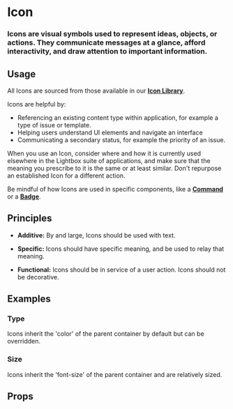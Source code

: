 
<Meta title="Work|Docs/Icon" component={Icon} />

# Icon

### Icons are visual symbols used to represent ideas, objects, or actions. They communicate messages at a glance, afford interactivity, and draw attention to important information.

<Preview withToolbar>
  <Story name="Standard">
    <Icon icon="user_circle" size="2x" />
  </Story>
</Preview>

## Usage

All Icons are sourced from those available in our **[Icon Library](/?path=/docs/application-libraries-icon-library--app-icons)**.

Icons are helpful by:

- Referencing an existing content type within application, for example a type of issue or template.
- Helping users understand UI elements and navigate an interface
- Communicating a secondary status, for example the priority of an issue.

When you use an Icon, consider where and how it is currently used elsewhere in the Lightbox suite of applications, and make sure that the meaning you prescribe to it is the same or at least similar. Don't repurpose an established Icon for a different action.

Be mindful of how Icons are used in specific components, like a **[Command](/?path=/docs/atoms-command--documentation)** or a **[Badge](/?path=/docs/atoms-badge--documentation)**.

## Principles

- **Additive:**
  By and large, Icons should be used with text.

- **Specific:**
  Icons should have specific meaning, and be used to relay that meaning.

- **Functional:**
  Icons should be in service of a user action. Icons should not be decorative.

## Examples

### Type

Icons inherit the 'color' of the parent container by default but can be overridden.

<Preview>
  <Story name="Type">
    <Grid columns="5">
      <Icon icon="user_circle" size="2x" />
      <Icon icon="user_circle" size="2x" type="info" />
      <Icon icon="user_circle" size="2x" type="success" />
      <Icon icon="user_circle" size="2x" type="warning" />
      <Icon icon="user_circle" size="2x" type="alert" />
    </Grid>
  </Story>
</Preview>

### Size

Icons inherit the 'font-size' of the parent container and are relatively sized.

<Preview>
  <Story name="Size">
    <Grid columns="5" gap="xxlarge">
      <Icon icon="user_circle" size="xs" />
      <Icon icon="user_circle" size="sm" />
      <Icon icon="user_circle" />
      <Icon icon="user_circle" size="lg" />
      <Icon icon="user_circle" size="2x" />
      <Icon icon="user_circle" size="3x" />
      <Icon icon="user_circle" size="4x" />
      <Icon icon="user_circle" size="5x" />
      <Icon icon="user_circle" size="6x" />
      <Icon icon="user_circle" size="7x" />
      <Icon icon="user_circle" size="8x" />
      <Icon icon="user_circle" size="9x" />
      <Icon icon="user_circle" size="10x" />
    </Grid>
  </Story>
</Preview>

## Props

<Props of={Icon} />
